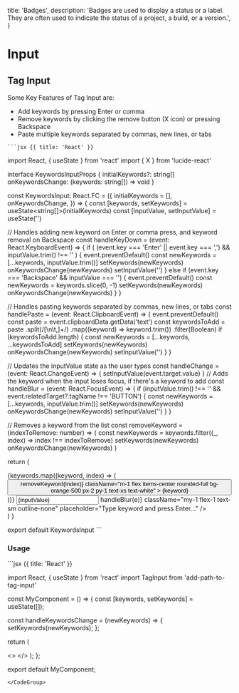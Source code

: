 
  title: 'Badges',
  description:
    'Badges are used to display a status or a label. They are often used to indicate the status of a project, a build, or a version.',
}

# Input

## Tag Input

Some Key Features of Tag Input are:

- Add keywords by pressing Enter or comma
- Remove keywords by clicking the remove button (X icon) or pressing Backspace
- Paste multiple keywords separated by commas, new lines, or tabs

<div className="mb-4"></div>
<Preview>
<div className="max-w-md w-full my-12">
<TagInput/>
</div>
</Preview>
 <CodeGroup title="TagInput.tsx">

    ```jsx {{ title: 'React' }}

import React, { useState } from 'react'
import { X } from 'lucide-react'

interface KeywordsInputProps {
initialKeywords?: string[]
onKeywordsChange: (keywords: string[]) => void
}

const KeywordsInput: React.FC<KeywordsInputProps> = ({
initialKeywords = [],
onKeywordsChange,
}) => {
const [keywords, setKeywords] = useState<string[]>(initialKeywords)
const [inputValue, setInputValue] = useState<string>('')

// Handles adding new keyword on Enter or comma press, and keyword removal on Backspace
const handleKeyDown = (event: React.KeyboardEvent<HTMLInputElement>) => {
if (
(event.key === 'Enter' ||
event.key === ',') && inputValue.trim() !== ''
) {
event.preventDefault()
const newKeywords = [...keywords, inputValue.trim()]
setKeywords(newKeywords)
onKeywordsChange(newKeywords)
setInputValue('')
} else if (event.key === 'Backspace' && inputValue === '') {
event.preventDefault()
const newKeywords = keywords.slice(0, -1)
setKeywords(newKeywords)
onKeywordsChange(newKeywords)
}
}

// Handles pasting keywords separated by commas, new lines, or tabs
const handlePaste = (event: React.ClipboardEvent<HTMLInputElement>) => {
event.preventDefault()
const paste = event.clipboardData.getData('text')
const keywordsToAdd = paste
.split(/[\n\t,]+/)
.map((keyword) => keyword.trim())
.filter(Boolean)
if (keywordsToAdd.length) {
const newKeywords = [...keywords, ...keywordsToAdd]
setKeywords(newKeywords)
onKeywordsChange(newKeywords)
setInputValue('')
}
}

// Updates the inputValue state as the user types
const handleChange = (event: React.ChangeEvent<HTMLInputElement>) => {
setInputValue(event.target.value)
}
// Adds the keyword when the input loses focus, if there's a keyword to add
const handleBlur = (event: React.FocusEvent<HTMLInputElement>) => {
if (inputValue.trim() !== '' && event.relatedTarget?.tagName !== 'BUTTON') {
const newKeywords = [...keywords, inputValue.trim()]
setKeywords(newKeywords)
onKeywordsChange(newKeywords)
setInputValue('')
}
}

// Removes a keyword from the list
const removeKeyword = (indexToRemove: number) => {
const newKeywords = keywords.filter((\_, index) => index !== indexToRemove)
setKeywords(newKeywords)
onKeywordsChange(newKeywords)
}

return (

<div className="flex w-full flex-wrap items-center rounded-lg border p-2">
  <div
    className="flex w-full flex-wrap overflow-y-auto"
    style={{ maxHeight: '300px' }}
  >
    {keywords.map((keyword, index) => (
      <button
        key={index}
        onClick={() => removeKeyword(index)}
        className="m-1 flex items-center rounded-full bg-orange-500 px-2 py-1 text-xs text-white"
      >
        {keyword}
        <X size={14} className="ml-2 cursor-pointer" />
      </button>
    ))}
    <input
      type="text"
      value={inputValue}
      onChange={handleChange}
      onKeyDown={handleKeyDown}
      onPaste={handlePaste}
      onBlur={(e) => handleBlur(e)}
      className="my-1 flex-1 text-sm outline-none"
      placeholder="Type keyword and press Enter..."
    />
  </div>
</div>
) }

export default KeywordsInput
    ```
    </CodeGroup>

### Usage

<CodeGroup>
  ```jsx {{ title: 'React' }}

import React, { useState } from 'react'
import TagInput from 'add-path-to-tag-input'

const MyComponent = () => {
const [keywords, setKeywords] = useState([]);

const handleKeywordsChange = (newKeywords) => {
setKeywords(newKeywords);
};

return (

<>
  <KeywordsInput
    initialKeywords={keywords}
    onKeywordsChange={handleKeywordsChange}
  />
</>
); };

export default MyComponent;
```
</CodeGroup>
